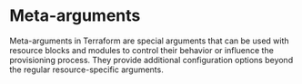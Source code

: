# Meta-arguments
Meta-arguments in Terraform are special arguments that can be used with resource blocks and modules to control their behavior or influence the provisioning process. They provide additional configuration options beyond the regular resource-specific arguments.